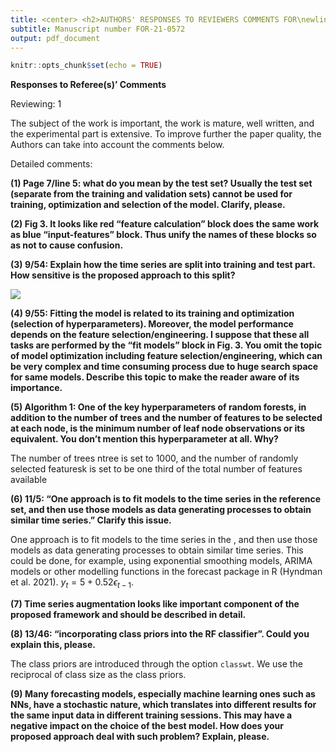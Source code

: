 ```yaml
---
title: <center> <h2>AUTHORS' RESPONSES TO REVIEWERS COMMENTS FOR\newline "META-LEARNING HOW TO FORECAST TIME SERIES"</h2> </center>
subtitle: Manuscript number FOR-21-0572
output: pdf_document
---
```


```r
knitr::opts_chunk$set(echo = TRUE)
```


\textcolor{teal}{We would like to thank the Editor, Associate Editor and the two anonymous reviewers for
reviewing our paper. We also thank you for the insightful comments and suggestions. In this
revision, we have addressed all the comments raised by the reviewers, providing a point-to-point
response to each comment made by the review team.}

**Responses to Referee(s)' Comments** 

\textcolor{teal}{First, we would like to thank the reviewer for the time of reviewing our paper. We have tried
our best to address all of your comments and suggestions. Below we provide a point-to-point
response to your comments.}

Reviewing: 1


The subject of the work is important, the work is mature, well written, and the experimental part is extensive. To improve further the paper quality, the Authors can take into account the comments below.

Detailed comments:

**(1) Page 7/line 5: what do you mean by the test set? Usually the test set (separate from the training and validation sets) cannot be used for training, optimization and selection of the model. Clarify, please.**

\textcolor{teal}{We thank the reviewer for raising this concern.Unfortunately, we were unable to find the place that corresponds to this comment. However, we have clarified this point in the revised manuscript in Section 2.3 and highlighted it below.}

\textcolor{blue}{The training set is used to estimate the parameters of a forecasting model. Based on this fitted model, we generate forecasts over the test set and compare them against the test set values. Since the test data are not used for model fitting, this practice provides a reliable indicator to evaluate how well the model makes accurate forecasts on new data.}

**(2) Fig 3. It looks like red “feature calculation” block does the same work as blue “input-features” block. Thus unify the names of these blocks so as not to cause confusion.**

\textcolor{teal}{We thank the reviewer for the suggestion. We changed the wording in Fig 3 - red part  "feature calculation" to "input-features" to unify the names and avoid confusion.}


**(3) 9/54: Explain how the time series are split into training and test part. How sensitive is the proposed approach to this split?**

\textcolor{teal}{Thank you for the comment. We include length as one of our features, but the remaining features are
asymptotically independent of the length of the time series (i.e., they are ergodic), and they
are independent of scale. As our main focus is forecasting, we select features which have
discriminatory power in selecting a good model for forecasting. This point is mentioned in the last paragraph of section 2.1. In addition to that we added following to the requested section}

\textcolor{blue}{Usually, the first 80\% of a time series is used as the training set, and the remaining last 20\% is used as the test set for evaluation.  In our research, since we used the M-competion data, we used the training and test set specified by the M-competion organizers. In the M-competitions training set length for series varies, however the test length for the time series are fixed for each frequency level. The number of
observations in the test periods are 6 for yearly, 8 for
quarterly, 18 for monthly, 13 for weekly, 14 for daily and
48 for hourly series. Use of this standard test set specified by the M-competitions allows to compare our results with the results of other studies. 
Figure 04 provides the distributions of length of the training period of the M-competitions and simulated data used in the study. }

\textcolor{teal}{To show the distribution of length in the reference set and new series collection we added the following figure}

![]("images/lengthdis.png")

\textcolor{teal}{Furthermore, we added following to the conclusions section}

\textcolor{blue}{Our method is sensitive to the lengths of the time series because we employed length as an input feature. We found that whereas longer time series prefer to choose more parameterized models, shorter time series are more likely to choose simple models like random walk, white noise, etc. However, PDP curves of length revealed that there is a threshold beyond which the probability of choosing various models in response to training set length starts to plateau.}


**(4) 9/55: Fitting the model is related to its training and optimization (selection of hyperparameters). Moreover, the model performance depends on the feature selection/engineering. I suppose that these all tasks are performed by the “fit models” block in Fig. 3. You omit the topic of model optimization including feature selection/engineering, which can be very complex and time consuming process due to huge search space for same models. Describe this topic to make the reader aware of its importance.**

\textcolor{teal}{We agree with the reviewer. Hyperparameter tuning, feature selection, and engineering all fall under "fit models." I have added this to the discussion and conclusion sections as a future direction. The relevant part of the paper now reads as follows:}

\textcolor{blue}{Hyperparameter tuning, feature selection, and feature engineering are essential tasks in machine learning that can have a significant effect on the performance of the machine learning algorithm. However, in order to keep the algorithm simple and lower the cost of the tuning process for the offline phase of the algorithm, hyperparameter tuning, feature selection, and engineering were not carried out in this study. Due to the large and complex search space, feature selection and engineering are not conducted. The stochastic nature of the meta-learning algorithm makes parameter tuning a challenging issue because each parameter vector must be evaluated numerous times. However, we believe both hyperparameter tuning and feature selection and engineering are intriguing future topics to study.}


**(5) Algorithm 1: One of the key hyperparameters of random forests, in addition to the number of trees and the number of features to be selected at each node, is the minimum number of leaf node observations or its equivalent. You don't mention this hyperparameter at all. Why?**

\textcolor{teal}{We thank the reviewer for pointing this out. We have mentioned about these parameters in Section 3.5. The new additions we made are highlighted in blue. The relevant part of the thesis now reads as follows:}

The number of trees ntree is set to 1000, and the number of randomly selected featuresk is set to be one third of the total number of features available \textcolor{blue}{and the minimum number of leaf node observations is 1. The number of trees is set to 1000 to reduce the time in both the online and offline phases of the algorithm.}



**(6) 11/5: “One approach is to fit models to the time series in the reference set, and then use those models as data generating processes to obtain similar time series.” Clarify this issue.**

\textcolor{teal}{We thank the reviewer for pointing out this is issue. Please see section 3.2. The relevant part of the thesis now reads as follows:}

One approach is to fit models to the time series in the \textcolor{blue}{observed sample}, and then use those models as data generating processes to obtain similar time series. This could be done, for example, using exponential smoothing models, ARIMA models or other modelling functions in the forecast package in R  (Hyndman et al. 2021). \textcolor{blue}{More specifically, suppose the for the first time in the observed sample the ARIMA model selected from the automated ARIMA (auto.arima) in the forecast package is} $y_t = 5 + 0.52\epsilon_{t-1}$. \textcolor{blue}{Then, from this fitted model, we can simulate multiple time series. Similarly, we can fit models for all the time series in the observed sample to find models to simulate time series.}

**(7) Time series augmentation looks like important component of the proposed framework and should be described in detail.**

\textcolor{teal}{We thank the reviewer for the comment. We futher added following to the section 3.2}




**(8) 13/46: “incorporating class priors into the RF classifier”. Could you explain this, please.**

\textcolor{teal}{We thank the reviewer for the comment. This is already mentioned in our paper under Section 3.5. We added a new sentence to clarify this point. The relevant part of the thesis now reads as follows:}

\textcolor{blue}{ The likelihood that a given class will appear in the bootstrap samples is represented by the class priors.}The class priors are introduced through the option `classwt`. We use the reciprocal of class size as the class priors.


**(9) Many forecasting models, especially machine learning ones such as NNs, have a stochastic nature, which translates into different results for the same input data in different training sessions. This may have a negative impact on the choice of the best model. How does your proposed approach deal with such problem? Explain, please.**

\textcolor{teal}{We thank the reviewer for pointing out this issue. Please see the discussions and conclusions section. The relevant part of the paper now reads as follows:}

\textcolor{blue}{One could argue machine learning-based forecasting models such as NNs, have a stochastic nature, which translates into different results for the same input data in different training sessions. This may have a negative impact on the choice of the best model. While this problem is difficult to overcome, one could fit such models multiple times with different random seeds and use the average of the forecast error measure to select best forecast model when labelling time series.}